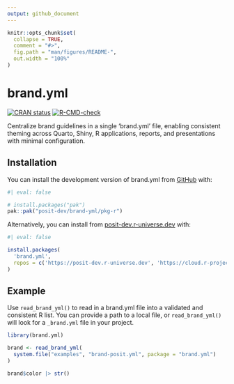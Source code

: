 ```yaml
---
output: github_document
---
```


<!-- README.md is generated from README.Rmd. Please edit that file -->

```r
knitr::opts_chunk$set(
  collapse = TRUE,
  comment = "#>",
  fig.path = "man/figures/README-",
  out.width = "100%"
)
```


# brand.yml

<!-- badges: start -->
[![CRAN status](https://www.r-pkg.org/badges/version/brand.yml)](https://CRAN.R-project.org/package=brand.yml)
[![R-CMD-check](https://github.com/posit-dev/brand-yml/actions/workflows/R-CMD-check.yaml/badge.svg)](https://github.com/posit-dev/brand-yml/actions/workflows/R-CMD-check.yaml)
<!-- badges: end -->

Centralize brand guidelines in a single 'brand.yml' file, enabling consistent theming across Quarto, Shiny, R applications, reports, and presentations with minimal configuration.


## Installation

You can install the development version of brand.yml from [GitHub](https://github.com/) with:

```r
#| eval: false

# install.packages("pak")
pak::pak("posit-dev/brand-yml/pkg-r")
```

Alternatively, you can install from [posit-dev.r-universe.dev](https://posit-dev.r-universe.dev/) with:

```r
#| eval: false

install.packages(
  'brand.yml',
  repos = c('https://posit-dev.r-universe.dev', 'https://cloud.r-project.org')
)
```

## Example

Use `read_brand_yml()` to read in a brand.yml file into a validated and consistent R list.
You can provide a path to a local file, or `read_brand_yml()` will look for a `_brand.yml` file in your project.

```r
library(brand.yml)

brand <- read_brand_yml(
  system.file("examples", "brand-posit.yml", package = "brand.yml")
)

brand$color |> str()
```
